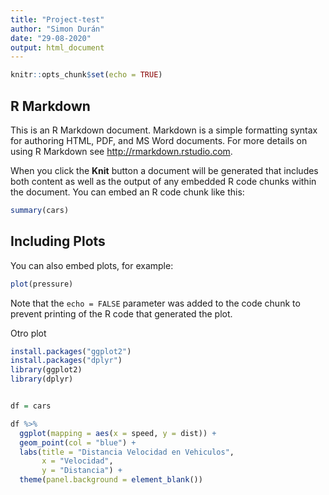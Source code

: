```yaml
---
title: "Project-test"
author: "Simon Durán"
date: "29-08-2020"
output: html_document
---
```


```r
knitr::opts_chunk$set(echo = TRUE)
```

## R Markdown

This is an R Markdown document. Markdown is a simple formatting syntax for authoring HTML, PDF, and MS Word documents. For more details on using R Markdown see <http://rmarkdown.rstudio.com>.

When you click the **Knit** button a document will be generated that includes both content as well as the output of any embedded R code chunks within the document. You can embed an R code chunk like this:

```r
summary(cars)
```

## Including Plots

You can also embed plots, for example:

```r
plot(pressure)
```

Note that the `echo = FALSE` parameter was added to the code chunk to prevent printing of the R code that generated the plot.


Otro plot

```r
install.packages("ggplot2")
install.packages("dplyr")
library(ggplot2)
library(dplyr)


df = cars

df %>%
  ggplot(mapping = aes(x = speed, y = dist)) +
  geom_point(col = "blue") +
  labs(title = "Distancia Velocidad en Vehiculos",
       x = "Velocidad",
       y = "Distancia") +
  theme(panel.background = element_blank())
```

